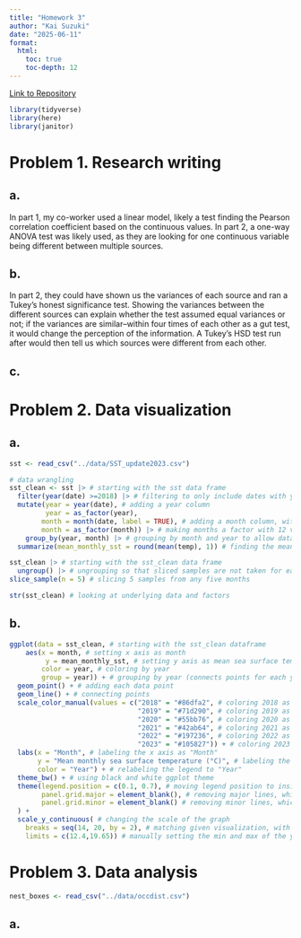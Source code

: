 ```yaml
---
title: "Homework 3"
author: "Kai Suzuki"
date: "2025-06-11"
format: 
  html:
    toc: true
    toc-depth: 12
---
```


[Link to Repository](https://github.com/kai-s-suzuki/ENVS-193DS_spring-2025_final)

```r
library(tidyverse)
library(here)
library(janitor)
```

# Problem 1. Research writing

## a. 
In part 1, my co-worker used a linear model, likely a test finding the Pearson correlation coefficient based on the continuous values. In part 2, a one-way ANOVA test was likely used, as they are looking for one continuous variable being different between multiple sources. 

## b. 
In part 2, they could have shown us the variances of each source and ran a Tukey's honest significance test. Showing the variances between the different sources can explain whether the test assumed equal variances or not; if the variances are similar--within four times of each other as a gut test, it would change the perception of the information. A Tukey's HSD test run after would then tell us which sources were different from each other. 

## c. 

# Problem 2. Data visualization

## a. 
```r
sst <- read_csv("../data/SST_update2023.csv")
```

```r
# data wrangling
sst_clean <- sst |> # starting with the sst data frame
  filter(year(date) >=2018) |> # filtering to only include dates with year at or after 2018
  mutate(year = year(date), # adding a year column
         year = as_factor(year),
        month = month(date, label = TRUE), # adding a month column, with letters (Jan) instead of numbers (1)
        month = as_factor(month)) |> # making months a factor with 12 variables
    group_by(year, month) |> # grouping by month and year to allow data to be summarized
  summarize(mean_monthly_sst = round(mean(temp), 1)) # finding the mean sea surface temperatures of every measurement taken in each month in the data frame, rounded to one decimal place

sst_clean |> # starting with the sst_clean data frame
  ungroup() |> # ungrouping so that sliced samples are not taken for each year
slice_sample(n = 5) # slicing 5 samples from any five months

str(sst_clean) # looking at underlying data and factors
```

## b.
```r
ggplot(data = sst_clean, # starting with the sst_clean dataframe
    aes(x = month, # setting x axis as month
         y = mean_monthly_sst, # setting y axis as mean sea surface temperature
        color = year, # coloring by year
        group = year)) + # grouping by year (connects points for each year)
  geom_point() + # adding each data point
  geom_line() + # connecting points
  scale_color_manual(values = c("2018" = "#86dfa2", # coloring 2018 as the lightest green
                                "2019" = "#71d290", # coloring 2019 as a slightly darker green than 2018
                                "2020" = "#55bb76", # coloring 2020 as a slightly darker green than 2019
                                "2021" = "#42ab64", # coloring 2021 as a slightly darker green than 2020
                                "2022" = "#197236", # coloring 2022 as a slightly darker green than 2021
                                "2023" = "#105827")) + # coloring 2023 as the darkest green
  labs(x = "Month", # labeling the x axis as "Month"
       y = "Mean monthly sea surface temperature (°C)", # labeling the y axis
       color = "Year") + # relabeling the legend to "Year"
  theme_bw() + # using black and white ggplot theme
  theme(legend.position = c(0.1, 0.7), # moving legend position to inside graph
        panel.grid.major = element_blank(), # removing major lines, which are vertical lines and some of the horizontal
        panel.grid.minor = element_blank() # removing minor lines, which are horizontal
  ) + 
  scale_y_continuous( # changing the scale of the graph
    breaks = seq(14, 20, by = 2), # matching given visualization, with ticks at 14 through 20
    limits = c(12.4,19.65)) # manually setting the min and max of the y-axis, adjusting so that '20' is aligned with the top of the graph and the lowest point is appropriately displayed and settled at the bottom
```

# Problem 3. Data analysis

```r
nest_boxes <- read_csv("../data/occdist.csv")
```


## a. 

